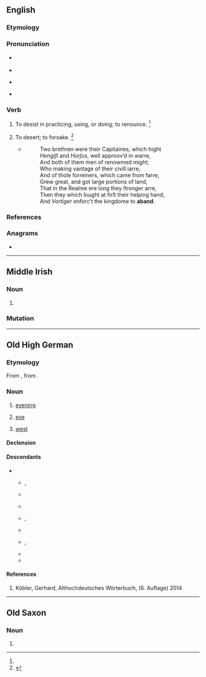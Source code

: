 {{also|Aband|A band}}
==English==

===Etymology===
{{clipping of|en|abandon}}

===Pronunciation===
* {{a|RP}} {{IPA|en|/əˈbænd/}}
* {{audio|en|LL-Q1860 (eng)-Vealhurl-aband.wav|Audio (UK)}}
* {{a|GenAm}} {{IPA|en|/əˈbænd/}}
* {{rhymes|en|ænd}}

===Verb===
{{en-verb}}

# {{term-label|en|obsolete|transitive}} To desist in practicing, using, or doing; to renounce. {{defdate|attested only in the late 16th century}}<ref name=SOED/>
# {{term-label|en|obsolete|transitive}} To desert; to forsake. {{defdate|attested only in the late 16th century}}<ref name=SOED>{{R:SOED5|page=2}}</ref>
#* {{quote-book|en|1590|Edmund Spenser|Fairie Queene, Second Booke, Canto X.|https://archive.org/details/faeriequeenedisp00spen|108}}
#*:Two brethren were their Capitaines, which hight
#*:''Hengiſt'' and ''Horſus'', well approov’d in warre,
#*:And both of them men of renowmed might;
#*:Who making vantage of their civill iarre,
#*:And of thoſe forreiners, which came from farre,
#*:Grew great, and got large portions of land,
#*:That in the Realme ere long they ſtronger arre,
#*:Then they which ſought at firſt their helping hand,
#*:And ''Vortiger'' enforc’t the kingdome to '''aband'''.

===References===
<references/>

===Anagrams===
* {{anagrams|en|a=aabdn|Banda|banda}}

----

==Middle Irish==

===Noun===
{{head|mga|noun|g=f}}

# {{alternative form of|mga|ab|t=river}}

===Mutation===
{{mga-mutation|a|band}}

----

==Old High German==

===Etymology===
From {{inh|goh|gmw-pro|*ābanþ}}, from {{inh|goh|gem-pro|*ēbanþs}}.

===Noun===
{{goh-noun|m|head=āband}}

# {{topics|goh|Times of day}} [[evening]] 
# [[eve]]
# {{topics|goh|Compass points}} [[west]]

====Declension====
{{goh-decl-noun-a-m|āband}}

====Descendants====
* {{desc|gmh|ābent}}
** {{desc|gsw|Obad}}, {{l|gsw|Obid}}
**: {{desc|swg|Obad}}
** {{desc|bar|-}}
**: {{desc|cim|aabend}}
** {{desc|gmw-cfr|Oovend}}
**: {{desc|hrx|Ovend}}
**: {{desc|ksh|Ovend}}
**: {{desc|lb|Owend}}
** {{desc|gmw-ecg|Ohmd}}, {{l|gmw-ecg|Oomd}}
** {{desc|de|Abend}}
** {{desc|gmw-rfr|Owed}}, {{l|gmw-rfr|Owend}}
**: {{desc|pdc|Owed}}
** {{desc|wym|ȫwyt}}
** {{desc|yi|אָוונט}}

====References====
# Köbler, Gerhard, Althochdeutsches Wörterbuch, (6. Auflage) 2014

----

==Old Saxon==

===Noun===
{{osx-noun|g=m|head=āband}}

# {{alternative spelling of|osx|avand}}